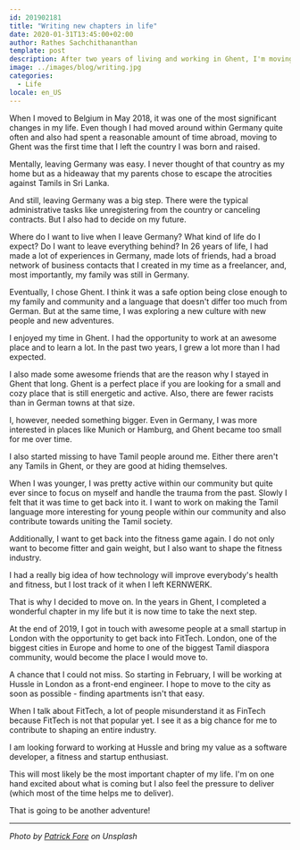 ```yaml
---
id: 201902181
title: "Writing new chapters in life"
date: 2020-01-31T13:45:00+02:00
author: Rathes Sachchithananthan
template: post
description: After two years of living and working in Ghent, I'm moving on to write another chapter. Here is the story about it.
image: ../images/blog/writing.jpg
categories:
  - Life
locale: en_US
---
```


When I moved to Belgium in May 2018, it was one of the most significant changes in my life. Even though I had moved around within Germany quite often and also had spent a reasonable amount of time abroad, moving to Ghent was the first time that I left the country I was born and raised.

Mentally, leaving Germany was easy. I never thought of that country as my home but as a hideaway that my parents chose to escape the atrocities against Tamils in Sri Lanka.

And still, leaving Germany was a big step. There were the typical administrative tasks like unregistering from the country or canceling contracts. But I also had to decide on my future.

Where do I want to live when I leave Germany? What kind of life do I expect? Do I want to leave everything behind? In 26 years of life, I had made a lot of experiences in Germany, made lots of friends, had a broad network of business contacts that I created in my time as a freelancer, and, most importantly, my family was still in Germany.

Eventually, I chose Ghent. I think it was a safe option being close enough to my family and community and a language that doesn't differ too much from German. But at the same time, I was exploring a new culture with new people and new adventures.

I enjoyed my time in Ghent. I had the opportunity to work at an awesome place and to learn a lot. In the past two years, I grew a lot more than I had expected.

I also made some awesome friends that are the reason why I stayed in Ghent that long. Ghent is a perfect place if you are looking for a small and cozy place that is still energetic and active. Also, there are fewer racists than in German towns at that size.

I, however, needed something bigger. Even in Germany, I was more interested in places like Munich or Hamburg, and Ghent became too small for me over time.

I also started missing to have Tamil people around me. Either there aren't any Tamils in Ghent, or they are good at hiding themselves.

When I was younger, I was pretty active within our community but quite ever since to focus on myself and handle the trauma from the past. Slowly I felt that it was time to get back into it. I want to work on making the Tamil language more interesting for young people within our community and also contribute towards uniting the Tamil society.

Additionally, I want to get back into the fitness game again. I do not only want to become fitter and gain weight, but I also want to shape the fitness industry.

I had a really big idea of how technology will improve everybody's health and fitness, but I lost track of it when I left KERNWERK.

That is why I decided to move on. In the years in Ghent, I completed a wonderful chapter in my life but it is now time to take the next step.

At the end of 2019, I got in touch with awesome people at a small startup in London with the opportunity to get back into FitTech. London, one of the biggest cities in Europe and home to one of the biggest Tamil diaspora community, would become the place I would move to.

A chance that I could not miss. So starting in February, I will be working at Hussle in London as a front-end engineer. I hope to move to the city as soon as possible - finding apartments isn't that easy.

When I talk about FitTech, a lot of people misunderstand it as FinTech because FitTech is not that popular yet. I see it as a big chance for me to contribute to shaping an entire industry.

I am looking forward to working at Hussle and bring my value as a software developer, a fitness and startup enthusiast.

This will most likely be the most important chapter of my life. I'm on one hand excited about what is coming but I also feel the pressure to deliver (which most of the time helps me to deliver).

That is going to be another adventure!

---

_Photo by [Patrick Fore](https://unsplash.com/@patrickian4) on Unsplash_
